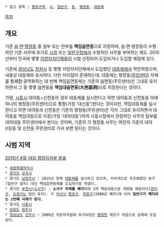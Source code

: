  * 참고 항목 : [[행정구역]], [[시(행정구역)|시]], [[일반구]], [[동(행정구역)|동]], [[행정동]], [[대동제]]

[[목차]]

== 개요 ==
기존 [[읍]]·[[면]]·[[행정동]] 중 일부 또는 전부를 '''책임읍면동'''으로 지정하여, 읍·면·행정동이 수행하던 기존 사무에 추가로 [[시(행정구역)|시]]청 또는 [[일반구]]청에서 수행하던 사무를 부여하는 제도. 2015년부터 전국에 몇몇 [[지방자치단체]]들이 시범 선정되어 도입되거나 도입할 예정에 있다.

기존에 [[경상남도]] [[창원시]] 등 몇몇 지방자치단체에서 도입했던 [[대동제]]에서 착안하였으며, 내용상 대동제와 유사하다. 다만 차이점이 존재하는데, 대동제는 행정동([[주민센터]]) 자체를 통폐합·광역화하는 데 반해 책임읍면동제는 기존의 읍면동(주민센터)은 그대로 유지하면서 그 중 몇몇 읍면동을 '''책임대읍면동(大邑面洞)'''으로 지정한다는 것이다.

가령, [[시흥시]] 대야동+신천동의 경우 대동제를 실시한다고 하면 대야동과 신천동을 아예 하나의 행정동(주민센터)으로 통합(가칭 '대신동')한다는 것이지만, 책임대동제를 실시한다고 하면 대야동과 신천동은 기존의 행정동(주민센터)은 각자 그대로 유지하면서 대야동을 책임대동으로 지정(가칭 '대야대동')하여 시흥시청에서 관장하던 사무의 일부를 대야대동 주민센터에서 본다는 것이며, 기존의 각 행정동 사무는 여전히 기존의 대야(대)동 및 신천동 주민센터로 가서 보면 된다는 것이다.
== 시범 지역 ==
[http://www.mogaha.go.kr/frt/bbs/type010/commonSelectBoardArticle.do?bbsId=BBSMSTR_000000000008&nttId=45479 2015년 4월 14일 행정자치부 발표]
 * [[세종특별자치시]]
 * [[경기도]] [[군포시]]
 * 경기도 [[남양주시]] : 2015년 현재 [[대동제]]를 실시하고 있으며, 지속적으로 추진해왔던 분구(일반구 설치) 대신 책임읍면동제를 도입하기로 하였다.
 * 경기도 [[부천시]]([[소사구]]) : '''소사구 자체를 폐지'''하여 3개 책임대동으로 개편할 예정이다([[원미구]], [[오정구]]는 일단 유지). 구 [[마산시]] [[마산합포구|합포구]], [[마산회원구|회원구]](2000년 폐지)에 이어 '''일반구가 폐지되는 2번째 사례가 된다.'''
 * 경기도 [[시흥시]]
 * [[강원도]] [[원주시]]
 * [[경상남도]] [[진주시]] : 2009년 지방자치법에 추가되었던 [[면|행정면]] 제도가 처음으로 실제에 도입된다.
